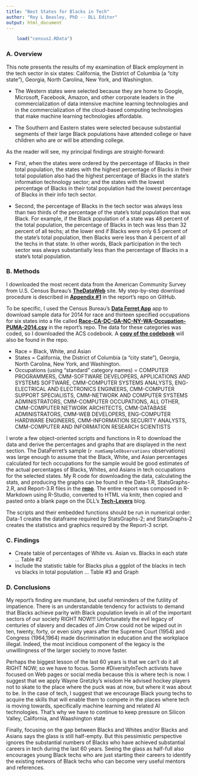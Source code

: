 ```yaml
---
title: "Best States for Blacks in Tech"
author: "Roy L Beasley, PhD -- DLL Editor"
output: html_document
---
```

```r
    load("census2.RData")
```
### A. Overview 
This note presents the results of my examination of Black employment in the tech sector in six states: California, the District of Columbia (a "city state"), Georgia, North Carolina, New York, and Washington.   

* The Western states were selected because they are home to Google, Microsoft, Facebook, Amazon, and other corporate leaders in the commercialization of data intensive machine learning technologies and in the commercialization of the cloud-based computing technologies that make machine learning technologies affordable.      

* The Southern and Eastern states were selected because substantial segments of their large Black populations have attended college or have children who are or will be attending college.

As the reader will see, my principal findings are straight-forward:   

* First, when the states were ordered by the percentage of Blacks in their total population, the states with the highest percentage of Blacks in their total population also had the highest percentage of Blacks in the state's information technology sector; and the states with the lowest percentage of Blacks in their total population had the lowest percentage of Blacks in their info tech sector.

* Second, the percentage of Blacks in the tech sector was always less than two thirds of the percentage of the state's total population that was Black. For example, if the Black population of a state was 48 percent of the total population, the percentage of Blacks in tech was less than 32 percent of all techs; at the lower end if Blacks were only 6.5 percent of the state's total population, then Blacks were less than 4 percent of all the techs in that state. In other words, Black participation in the tech sector was always substantially less than the percentage of Blacks in a state's total population.

### B. Methods
I downloaded the most recent data from the American Community Survey from U.S. Census Bureau's <b>[TheDataWeb](http://thedataweb.rm.census.gov/index.html)</b> site. My step-by-step download procedure is described in <b>[Appendix #1](https://github.com/Archimedes2kxx/BestStatesForBlackTech/blob/19bc4ca9628ce050805510ffa1dbf3fdd2103a68/Appendix-1.Rmd)</b> in the report's repo on GitHub. 

To be specific, I used the Census Bureau's <b>[Data Ferret App](http://dataferrett.census.gov/LaunchDFA.html)</b> app to download sample data for 2014 for race and thirteen specified occupations for six states into a file called <b>[Race-CA-DC-GA-NC-NY-WA-Occupation-PUMA-2014.csv](Race-CA-DC-GA-NC-NY-WA-Occupation-PUMA-2014.csv)</b> in the report's repo. The data for these categories was coded, so I downloaded the ACS codebook. A <b>[copy of the codebook](https://github.com/Archimedes2kxx/BestStatesForBlackTech/blob/ee64520f2e672b0919b4e6320154fdd1d43115f6/Race-CA-DC-GA-NC-NY-WA-Occupation-PUMA-2014-CodeBook.txt)</b> will also be found in the repo.

* Race = Black, White, and Asian 
* States = California, the District of Columbia (a "city state"), Georgia, North Carolina, New York, and Washington.
* Occupations (using "standard" category names) = COMPUTER PROGRAMMERS, CMM-SOFTWARE DEVELOPERS, APPLICATIONS AND SYSTEMS SOFTWARE, CMM-COMPUTER SYSTEMS ANALYSTS, ENG-ELECTRICAL AND ELECTRONICS ENGINEERS, CMM-COMPUTER SUPPORT SPECIALISTS, CMM-NETWORK AND COMPUTER SYSTEMS ADMINISTRATORS, CMM-COMPUTER OCCUPATIONS, ALL OTHER, CMM-COMPUTER NETWORK ARCHITECTS, CMM-DATABASE ADMINISTRATORS, CMM-WEB DEVELOPERS, ENG-COMPUTER HARDWARE ENGINEERS, CMM-INFORMATION SECURITY ANALYSTS, CMM-COMPUTER AND INFORMATION RESEARCH SCIENTISTS  

I wrote a few object-oriented scripts and functions in R to download the data and derive the percentages and graphs that are displayed in the next section. The DataFerret's sample (```r numSampleObservations``` observations) was large enough to assume that the Black, White, and Asian percentages calculated for tech occupations for the sample would be good estimates of the actual percentages of Blacks, Whites, and Asians in tech occupations for the selected states. My R code for downloading the data, calculating the stats, and producing the graphs can be found in the Data-1.R, StatsGraphs-2.R, and Report-3.R files in the <b>[repo](https://github.com/Archimedes2kxx/BestStatesForBlackTech)</b>. The entire report was composed in R-Markdown using R-Studio, converted to HTML via knitr, then copied and pasted onto a blank page on the DLL's <b>[Tech-Levers](http://hbcu-levers.blogspot.com/p/draft-of-best-states-for-blacks-in-tech.html)</b> blog. 

The scripts and their embedded functions should be run in numerical order: Data-1 creates the dataframe required by StatsGraphs-2; and StatsGraphs-2 creates the statistics and graphics required by the Report-3 script.

### C. Findings

* Create table of percentages of White vs. Asian vs. Blacks in each state ... Table #2
* Include the statistic table for Blacks plus a ggplot of the blacks in tech vs blacks in total population ... Table #3 and Graph

### D. Conclusions
My report's finding are mundane, but useful reminders of the futility of impatience. There is an understandable tendency for activists to demand that Blacks achieve parity with Black population levels in all of the important sectors of our society RIGHT NOW!!! Unfortunately the evil legacy of centuries of slavery and decades of Jim Crow could not be wiped out in ten, twenty, forty, or even sixty years after the Supreme Court (1954) and Congress (1964,1964) made discrimination in education and the workplace illegal. Indeed, the most incidious component of the legacy is the unwillingness of the larger society to move faster.

Perhaps the biggest lesson of the last 60 years is that we can't do it all RIGHT NOW; so we have to focus. Some #DiversityInTech activists have focused on Web pages or social media because this is where tech is  now. I suggest that we apply Wayne Gretzky's wisdom He advised hockey players not to skate to the place where the puck was at now, but where it was about to be. In the case of tech, I suggest that we encourage Black young techs to acquire the skills that will enable them to compete in the places where tech is moving towards, specifically machine learning and related AI technologies. That's why we have to continue to keep pressure on Silicon Valley, California, and Waashington state

Finally, focusing on the gap between Blacks and Whites and/or Blacks and Asians says the glass is still half-empty. But this pessimistic perspective ignores the substantial numbers of Blacks who have achieved substantial careers in tech during the last 60 years. Seeing the glass as half-full also encourages young Black techs who are just starting their careers to identify the existing networs of Black techs who can become very useful mentors and references.
